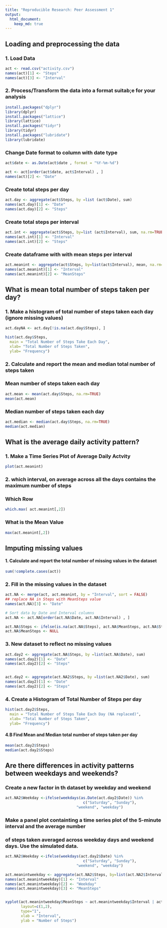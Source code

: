 ```yaml
---
title: "Reproducible Research: Peer Assessment 1"
output: 
  html_document:
    keep_md: true
---
```



## Loading and preprocessing the data

### 1. Load Data
```r
act <- read.csv("activity.csv")
names(act)[1] <- "Steps"
names(act)[3] <- "Interval"
```
### 2. Process/Transform the data into a format suitab;e for your analysis
```r

install.packages("dplyr")
library(dplyr)
install.packages("lattice")
library(lattice)
install.packages("tidyr")
library(tidyr)
install.packages("lubridate")
library(lubridate)
````
### Change Date format to column with date type
```r
act$date <- as.Date(act$date , format = "%Y-%m-%d")

act <- act[order(act$date, act$Interval) , ]
names(act)[2] <- "Date"
```
### Create total steps per day
```r
act.day <- aggregate(act$Steps, by =list (act$Date), sum)
names(act.day)[1] <- "Date"
names(act.day)[2] <- "Steps"
```
### Create total steps per interval
```r
act.int <- aggregate(act$Steps, by=list (act$Interval), sum, na.rm=TRUE, na.action=NULL)
names(act.int)[1] <- "Interval"
names(act.int)[2] <- "Steps"
```
### Create dataframe with with mean steps per interval
```r
act.meanint <- aggregate(act$Steps, by=list(act$Interval), mean, na.rm=TRUE, na.action=NULL)
names(act.meanint)[1] <- "Interval"
names(act.meanint)[2] <- "MeanSteps"
```

## What is mean total number of steps taken per day?

### 1. Make a histogram of total number of steps taken each day (ignore missing values)
```r
act.dayNA <- act.day[!is.na(act.day$Steps), ]

hist(act.day$Steps, 
  main = "Total Number of Steps Take Each Day",
  xlab= "Total Number of Steps Taken",
  ylab= "Frequency")

```
### 2. Calculate and report the mean and median total number of steps taken  
  
### Mean number of steps taken each day  
```r
act.mean <- mean(act.day$Steps, na.rm=TRUE)
mean(act.mean)
```

### Median number of steps taken each day
```r
act.median <- median(act.day$Steps, na.rm=TRUE)
median(act.median)
```

## What is the average daily activity pattern?

### 1. Make a Time Series Plot of Average Daily Actvity
```r


plot(act.meanint)


```
### 2. which interval, on average across all the days contains the maximum number of steps

### Which Row 
```r
which.max( act.meanint[,2])

```
### What is the Mean Value 
``` r
max(act.meanint[,2])

```
## Imputing missing values

#### 1. Calculate and report the total number of missing values in the dataset
```r
sum(!complete.cases(act))
```
### 2. Fill in the missing values in the dataset
```r

act.NA <- merge(act, act.meanint, by = "Interval", sort = FALSE)
## replace NA in Steps with MeanSteps value
names(act.NA)[3] <- "Date"

# Sort data by Date and Interval columns
act.NA <- act.NA[order(act.NA$Date, act.NA$Interval) , ]

act.NA$Steps <- ifelse(is.na(act.NA$Steps), act.NA$MeanSteps, act.NA$Steps)
act.NA$MeanSteps <- NULL

```
### 3. New dataset to reflect no missing values
```r

act.day2 <- aggregate(act.NA$Steps, by =list(act.NA$Date), sum)
names(act.day2)[1] <- "Date"
names(act.day2)[2] <- "Steps"


act.day2 <- aggregate(act.NA2$Steps, by =list(act.NA2$Date), sum)
names(act.day2)[1] <- "Date"
names(act.day2)[2] <- "Steps"

```
### 4. Create a Histogram of Total Number of Steps per day
```r

hist(act.day2$Steps, 
  main = "Total Number of Steps Take Each Day (NA replaced)",
  xlab= "Total Number of Steps Taken",
  ylab= "Frequency")

```
#### 4.B Find Mean and Median total number of steps taken per day
``` r
mean(act.day2$Steps)
median(act.day2$Steps)
```
## Are there differences in activity patterns between weekdays and weekends?

### Create a new factor in th dataset by weekday and weekend
``` r

act.NA2$Weekday <-ifelse(weekdays(as.Date(act.day2$Date)) %in% 
                                   c("Saturday", "Sunday"), 
                                "weekend", "weekday")
```

### Make a panel plot containting a time series plot of the 5-minute interval and the average number
### of steps taken averaged across weekday days and weekend days. Use the simulated data.

``` r

act.NA2$Weekday <-ifelse(weekdays(act.day2$Date) %in% 
                                   c("Saturday", "Sunday"), 
                                "weekend", "weekday")

act.meanintweekday <- aggregate(act.NA2$Steps, by=list(act.NA2$Interval, act.NA2$Weekday2), mean, na.rm=TRUE, na.action=NULL)
names(act.meanintweekday)[1] <- "Interval"
names(act.meanintweekday)[2] <- "Weekday"
names(act.meanintweekday)[3] <- "MeanSteps"


xyplot(act.meanintweekday$MeanSteps ~ act.meanintweekday$Interval | act.meanintweekday$Weekday,
       layout=c(1,2),
       type="1",
       xlab = "Interval",
       ylab = "Number of Steps")
```
